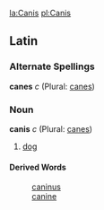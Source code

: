 [[la:Canis]] [[pl:Canis]]

==Latin==
===Alternate Spellings===
'''canes''' ''c'' (Plural: [[canes]])
===Noun===
'''canis''' ''c'' (Plural: [[canes]])

# [[dog]]

====Derived Words====
:[[caninus]]
:[[canine]]